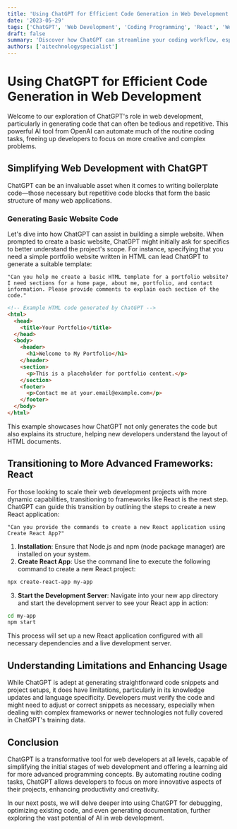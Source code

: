 ```yaml
---
title: 'Using ChatGPT for Efficient Code Generation in Web Development'
date: '2023-05-29'
tags: ['ChatGPT', 'Web Development', 'Coding Programming', 'React', 'Web Development']
draft: false
summary: 'Discover how ChatGPT can streamline your coding workflow, especially for generating boilerplate code and setting up new projects. This post explores the use of ChatGPT in building websites and web apps, focusing on HTML and React frameworks.'
authors: ['aitechnologyspecialist']
---
```


# Using ChatGPT for Efficient Code Generation in Web Development

Welcome to our exploration of ChatGPT's role in web development, particularly in generating code that can often be tedious and repetitive. This powerful AI tool from OpenAI can automate much of the routine coding tasks, freeing up developers to focus on more creative and complex problems.

## Simplifying Web Development with ChatGPT

ChatGPT can be an invaluable asset when it comes to writing boilerplate code—those necessary but repetitive code blocks that form the basic structure of many web applications.

### Generating Basic Website Code

Let's dive into how ChatGPT can assist in building a simple website. When prompted to create a basic website, ChatGPT might initially ask for specifics to better understand the project's scope. For instance, specifying that you need a simple portfolio website written in HTML can lead ChatGPT to generate a suitable template:

```plainText
"Can you help me create a basic HTML template for a portfolio website? I need sections for a home page, about me, portfolio, and contact information. Please provide comments to explain each section of the code."
```

```html
<!-- Example HTML code generated by ChatGPT -->
<html>
  <head>
    <title>Your Portfolio</title>
  </head>
  <body>
    <header>
      <h1>Welcome to My Portfolio</h1>
    </header>
    <section>
      <p>This is a placeholder for portfolio content.</p>
    </section>
    <footer>
      <p>Contact me at your.email@example.com</p>
    </footer>
  </body>
</html>
```

This example showcases how ChatGPT not only generates the code but also explains its structure, helping new developers understand the layout of HTML documents.

## Transitioning to More Advanced Frameworks: React

For those looking to scale their web development projects with more dynamic capabilities, transitioning to frameworks like React is the next step. ChatGPT can guide this transition by outlining the steps to create a new React application:

```plainText
"Can you provide the commands to create a new React application using Create React App?"
```

1. **Installation**: Ensure that Node.js and npm (node package manager) are installed on your system.
2. **Create React App**: Use the command line to execute the following command to create a new React project:

```bash
npx create-react-app my-app
```

3. **Start the Development Server**: Navigate into your new app directory and start the development server to see your React app in action:

```bash
cd my-app
npm start
```

This process will set up a new React application configured with all necessary dependencies and a live development server.

## Understanding Limitations and Enhancing Usage

While ChatGPT is adept at generating straightforward code snippets and project setups, it does have limitations, particularly in its knowledge updates and language specificity. Developers must verify the code and might need to adjust or correct snippets as necessary, especially when dealing with complex frameworks or newer technologies not fully covered in ChatGPT's training data.

## Conclusion

ChatGPT is a transformative tool for web developers at all levels, capable of simplifying the initial stages of web development and offering a learning aid for more advanced programming concepts. By automating routine coding tasks, ChatGPT allows developers to focus on more innovative aspects of their projects, enhancing productivity and creativity.

In our next posts, we will delve deeper into using ChatGPT for debugging, optimizing existing code, and even generating documentation, further exploring the vast potential of AI in web development.
